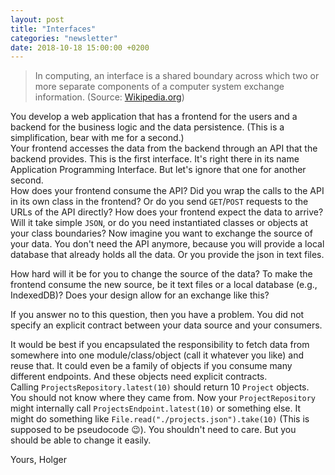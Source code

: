 ```yaml
---
layout: post
title: "Interfaces"
categories: "newsletter"
date: 2018-10-18 15:00:00 +0200
---
```


> In computing, an interface is a shared boundary across which two or more separate components of a computer system exchange information.
(Source: [Wikipedia.org](https://en.wikipedia.org/wiki/Interface_(computing)))

You develop a web application that has a frontend for the users and a backend for the business logic and the data persistence. (This is a simplification, bear with me for a second.)  
Your frontend accesses the data from the backend through an API that the backend provides. This is the first interface. It's right there in its name Application Programming Interface. But let's ignore that one for another second.  
How does your frontend consume the API? Did you wrap the calls to the API in its own class in the frontend? <!--more-->Or do you send `GET`/`POST` requests to the URLs of the API directly? How does your frontend expect the data to arrive? Will it take simple `JSON`, or do you need instantiated classes or objects at your class boundaries?
Now imagine you want to exchange the source of your data. You don't need the API anymore, because you will provide a local database that already holds all the data. Or you provide the json in text files.

How hard will it be for you to change the source of the data? To make the frontend consume the new source, be it text files or a local database (e.g., IndexedDB)? Does your design allow for an exchange like this?

If you answer no to this question, then you have a problem. You did not specify an explicit contract between your data source and your consumers.

It would be best if you encapsulated the responsibility to fetch data from somewhere into one module/class/object (call it whatever you like) and reuse that. It could even be a family of objects if you consume many different endpoints. And these objects need explicit contracts.  
Calling `ProjectsRepository.latest(10)` should return 10 `Project` objects. You should not know where they came from. Now your `ProjectRepository` might internally call `ProjectsEndpoint.latest(10)` or something else. It might do something like `File.read("./projects.json").take(10)` (This is supposed to be pseudocode 😉). You shouldn't need to care. But you should be able to change it easily.

Yours,
Holger